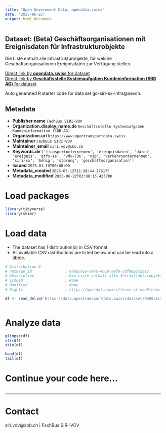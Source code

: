 ```yaml
---
title: "Open Government Data, opendata.swiss"
date: "2025-06-22"
output: html_document
---
```


## Dataset: (Beta) Geschäftsorganisationen mit Ereignisdaten für Infrastrukturobjekte

Die Liste enthält alle Infrastrukturobjekte, für welche Geschäftsorganisationen Ereignisdaten zur Verfügung stellen.

[Direct link by **opendata.swiss** for dataset](https://opendata.swiss/de/dataset/beta-geschaftsorganisationen-mit-ereignisdaten-fur-infrastrukturobjekte)<br>
[Direct link by **Geschäftsstelle Systemaufgaben Kundeninformation (SBB AG)** for dataset](https://data.opentransportdata.swiss/dataset/go-siri-sx-infra)

Auto generated R starter code for data set go-siri-sx-infra@oevch.

## Metadata

- **Publisher.name** `FachBus SIRI-VDV`
- **Organization.display_name.de** `Geschäftsstelle Systemaufgaben Kundeninformation (SBB AG)`
- **Organization.url** `https://www.opentransportdata.swiss`
- **Maintainer** `FachBus SIRI-VDV`
- **Maintainer_email** `siri.vdv@sbb.ch`
- **Keywords.de** `['transportunternehmen', 'ereignisdaten', 'daten', 'ereignis', 'gtfs-sa', 'vdv-736', 'ojp', 'verkehrsunternehmen', 'siri-sx', 'behig', 'storung', 'geschaftsorganisation']`
- **Issued** `2025-01-10T00:00:00`
- **Metadata_created** `2025-03-12T11:28:44.276175`
- **Metadata_modified** `2025-06-22T03:08:15.423780`


# Load packages

```r

library(tidyverse)
library(skimr)

```

# Load data

-   The dataset has 1 distribution(s) in CSV format.
-   All available CSV distributions are listed below and can be read into a tibble.

```r

# Distribution 0
# Package_id               : e7ea561e-c446-4618-99f9-3df002672012
# Description              : Die Liste enthält alle Infrastrukturobjekte, für welche Geschäftsorganisationen Ereignisdaten zur Verfügung stellen. Letztes Update: 10.01.2025
# Issued                   : None
# Modified                 : None
# Rights                   : https://opendata.swiss/terms-of-use#terms_by

df <- read_delim('https://data.opentransportdata.swiss/dataset/9e50a4c3-e04e-4a00-b842-9aab8d80b39b/resource/c3b8aeb4-2587-4810-b591-0750bdf1e6a3/download/go-siri-sx-infra.csv')



```

# Analyze data

```r

glimpse(df)
str(df)
skim(df)

head(df)
tail(df)

```

# Continue your code here...

```r

```

------------------------------------------------------------------------

# Contact

siri.vdv@sbb.ch | FachBus SIRI-VDV
